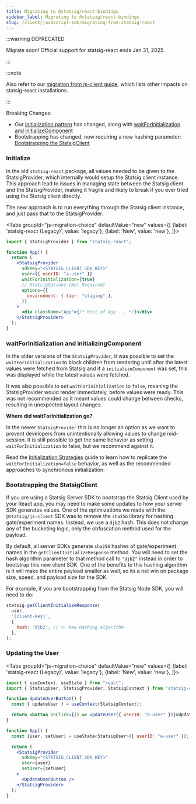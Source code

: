 ```yaml
---
title: Migrating to @statsig/react-bindings
sidebar_label: Migrating to @statsig/react-bindings
slug: /client/javascript-sdk/migrating-from-statsig-react
---
```



:::warning DEPRECATED

Migrate soon! Official support for statsig-react ends Jan 31, 2025.

:::

:::note

Also refer to our [migration from js-client guide](/client/javascript-sdk/migrating-from-statsig-js), which lists other impacts on statsig-react installations.

:::

Breaking Changes:
* Our [initialization pattern](/client/javascript-sdk/migrating-from-statsig-react#initialize) has changed, along with [waitForInitialization and initializeComponent](/client/javascript-sdk/migrating-from-statsig-react#waitforinitialization-and-initializingcomponent)
* Bootstrapping has changed, now requiring a new hashing parameter: [Bootstrapping the StatsigClient](/client/javascript-sdk/migrating-from-statsig-react#bootstrapping-the-statsigclient)


### Initialize

In the old `statsig-react` package, all values needed to be given to the StatsigProvider, 
which internally would setup the Statsig client instance. This approach lead to issues in managing state between 
the Statsig client and the StatsigProvider, making it fragile and likely to break if you ever tried using the Statsig client directly.

The new approach is to run everything through the Statsig client instance, and just pass that to the StatsigProvider.

<Tabs
  groupId="js-migration-choice"
  defaultValue="new"
  values={[
    {label: 'statsig-react (Legacy)', value: 'legacy'},
    {label: 'New', value: 'new'},
  ]}>
  <TabItem value="legacy">

```jsx
import { StatsigProvider } from "statsig-react";

function App() {
  return (
    <StatsigProvider
      sdkKey="<STATSIG_CLIENT_SDK_KEY>"
      user={{ userID: "a-user" }}
      waitForInitialization={true}
      // StatsigOptions (Not Required)
      options={{
        environment: { tier: "staging" },
      }}
    >
      <div className="App">{/* Rest of App ... */}</div>
    </StatsigProvider>
  );
}
```

  </TabItem>
  <TabItem value="new">

<GitHubEmbed
  language="jsx"
  url="https://raw.githubusercontent.com/statsig-io/js-client-monorepo/main/samples/react/src/samples/react-precomp/sample-react-precomp-initialize.tsx"
/>

  </TabItem>
</Tabs>




### waitForInitialization and initializingComponent

In the older versions of the `StatsigProvider`, it was possible to set the `waitForInitialization` to block children from rendering until after the latest 
values were fetched from Statsig and if a `initializeComponent` was set, this was displayed while the latest values were fetched.

It was also possible to set `waitForInitialization` to `false`, meaning the StatsigProvider would render immediately, before values were ready. This was not recommended as it meant values could change between checks, resulting in unexpected layout changes.


**Where did waitForInitialization go?**

In the newer `StatsigProvider` this is no longer an option as we want to prevent developers from unintentionally allowing values to change mid-session.
It is still possible to get the same behavior as setting `waitForInitialization` to false, but we recommend against it.

Read the [Initialization Strategies](/client/javascript-sdk/init-strategies) guide to learn how to replicate the `waitForInitialization=false` behavior, as well as the recommended approaches to synchronous initialization.








### Bootstrapping the StatsigClient
If you are using a Statsig Server SDK to bootstrap the Statsig Client used by your React app, you may need to make some updates to how your server SDK generates values.
One of the optimizations we made with the `@statsig/js-client` SDK was to remove the `sha256` library for hashing gate/experiment names. 
Instead, we use a `djb2` hash. This does not change any of the bucketing logic, only the obfuscation method used for the payload.

By default, all server SDKs generate `sha256` hashes of gate/experiment names in the `getClientInitializeResponse` method.
You will need to set the hash algorithm parameter to that method call to `"djb2"` instead in order to bootstrap this new client SDK. 
One of the benefits to this hashing algorithm is it will make the entire payload smaller as well, so its a net win on package size, speed, and payload size for the SDK.

For example, if you are bootstrapping from the Statsig Node SDK, you will need to do:

```js
statsig.getClientInitializeResponse(
  user,
  '[client-key]',
  {
    hash: 'djb2', // <- New Hashing Algorithm
  },
);
```





### Updating the User


<Tabs
  groupId="js-migration-choice"
  defaultValue="new"
  values={[
    {label: 'statsig-react (Legacy)', value: 'legacy'},
    {label: 'New', value: 'new'},
  ]}>
  <TabItem value="legacy">

```jsx
import { useContext, useState } from "react";
import { StatsigUser, StatsigProvider, StatsigContext } from "statsig-react";

function UpdateUserButton() {
  const { updateUser } = useContext(StatsigContext);

  return <button onClick={() => updateUser({ userID: "b-user" })}>Update</button>
}

function App() {
  const [user, setUser] = useState<StatsigUser>({ userID: "a-user" });

  return (
    <StatsigProvider
      sdkKey="<STATSIG_CLIENT_SDK_KEY>"
      user={user}
      setUser={setUser}
    >
      <UpdateUserButton />
    </StatsigProvider>
  );
}
```

  </TabItem>
  <TabItem value="new">

<GitHubEmbed
  language="jsx"
  url="https://raw.githubusercontent.com/statsig-io/js-client-monorepo/main/samples/react/src/samples/react-precomp/sample-react-precomp-update-user.tsx"
/>

  </TabItem>
</Tabs>
